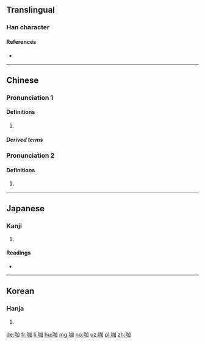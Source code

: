 ==Translingual==

===Han character===
{{Han char|rn=30|rad=口|as=05|sn=8|four=6600<sub>0</sub>|canj=口大尸口 (RKSR)|ids=⿰[[口]][[加]]}}

====References====
* {{Han ref|kx=0185.211|dkj=03523|hdz=10610.060|uh=5496|ud=21654|bh=A940|bd=43328}}

----

==Chinese==
{{zh-forms}}

===Pronunciation 1===
{{zh-pron
|m=kā
|c=gaa3
|h=pfs=kâ
|md=
|mn=ka
|w=1ka
|oc=
|cat=n
}}

====Definitions====
{{zh-hanzi}}

# {{only used in|咖啡|lang=zh}}

=====Derived terms=====
{{der5
| {{zh-l|咖啡}}
| {{zh-l|咖啡鹼}}
| {{zh-l|咖啡色}}
| {{zh-l|咖啡廳}}
| {{zh-l|咖啡因}}
}}

===Pronunciation 2===
{{zh-pron
|m=gā,kā,2nb=Taiwan
|c=gaa3
|mn=ka
|w=1ga
|oc=
|cat=n
}}

====Definitions====
{{zh-hanzi}}

# {{only used in|咖喱|lang=zh}}

----

==Japanese==

===Kanji===
{{ja-kanji|grade=|rs=口05}}

# {{defn|lang=ja|sort=口05}}

====Readings====
* {{ja-readings|on=[[か]] (ka)|kun=}}

----

==Korean==

===Hanja===
{{ko-hanja|hangeul=가|mr=ka}}

# {{defn|lang=ko|sort=口05}}

[[de:咖]]
[[fr:咖]]
[[li:咖]]
[[hu:咖]]
[[mg:咖]]
[[no:咖]]
[[uz:咖]]
[[pl:咖]]
[[zh:咖]]